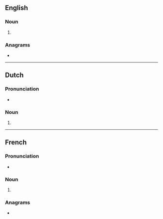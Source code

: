 ==English==

===Noun===
{{head|en|noun form}}

# {{plural of|en|canard}}

===Anagrams===
* {{anagrams|en|a=aacdnrs|Arcands|cadrans|sandrac}}

----

==Dutch==

===Pronunciation===
* {{audio|nl|Nl-canards.ogg|Audio}}

===Noun===
{{head|nl|noun form}}

# {{plural of|nl|canard}}

----

==French==

===Pronunciation===
* {{audio|fr|LL-Q150 (fra)-DenisdeShawi-canards.wav|Audio (CAN)}}

===Noun===
{{head|fr|noun form|g=m}}

# {{plural of|fr|canard}}

===Anagrams===
* {{l|fr|cadrans}}